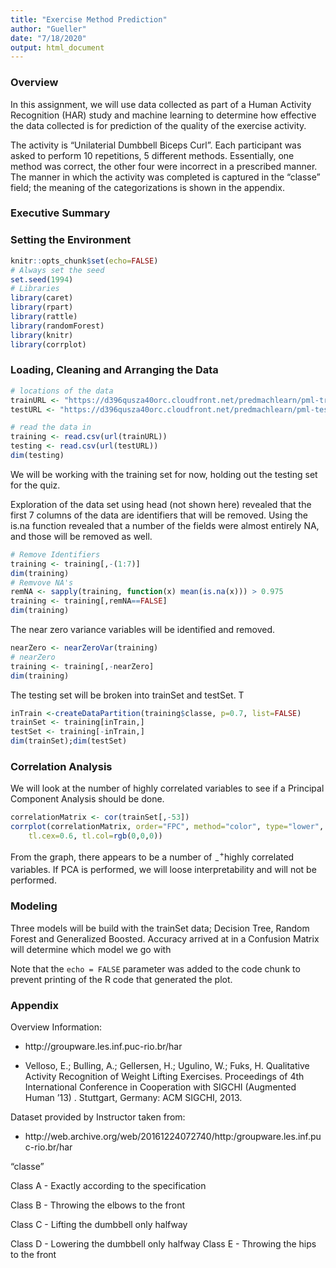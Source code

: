 ```yaml
---
title: "Exercise Method Prediction"
author: "Gueller"
date: "7/18/2020"
output: html_document
---
```

### Overview

In this assignment, we will use data collected as part of a Human Activity Recognition (HAR) study and machine learning to determine how effective the data collected is for prediction of the quality of the exercise activity.

The activity is "Unilaterial Dumbbell Biceps Curl".  Each participant was asked to perform 10 repetitions, 5 different methods.  Essentially, one method was correct, the other four were incorrect in a prescribed manner.  The manner in which the activity was completed is captured in the "classe" field; the meaning of the categorizations is shown in the appendix.

### Executive Summary

### Setting the Environment
```r
knitr::opts_chunk$set(echo=FALSE)
# Always set the seed
set.seed(1994)
# Libraries
library(caret)
library(rpart)
library(rattle)
library(randomForest)
library(knitr)
library(corrplot)
```

### Loading, Cleaning and Arranging the Data
```r
# locations of the data
trainURL <- "https://d396qusza40orc.cloudfront.net/predmachlearn/pml-training.csv"
testURL <- "https://d396qusza40orc.cloudfront.net/predmachlearn/pml-testing.csv"

# read the data in
training <- read.csv(url(trainURL))
testing <- read.csv(url(testURL))
dim(testing)
```
We will be working with the training set for now, holding out the testing set for the quiz.

Exploration of the data set using head (not shown here) revealed that the first  7 columns of the data are identifiers that will be removed. Using the is.na function revealed that a number of the fields were almost entirely NA, and those will be removed as well. 

```r
# Remove Identifiers
training <- training[,-(1:7)]
dim(training)
# Remvove NA's
remNA <- sapply(training, function(x) mean(is.na(x))) > 0.975
training <- training[,remNA==FALSE]
dim(training)
```

The near zero variance variables will be identified and removed.

```r
nearZero <- nearZeroVar(training)
# nearZero
training <- training[,-nearZero]
dim(training)
```

The testing set will be broken into trainSet and testSet.  T

```r
inTrain <-createDataPartition(training$classe, p=0.7, list=FALSE)
trainSet <- training[inTrain,]
testSet <- training[-inTrain,]
dim(trainSet);dim(testSet)
```

### Correlation Analysis

We will look at the number of highly correlated variables to see if a Principal Component Analysis should be done.

```r
correlationMatrix <- cor(trainSet[,-53])
corrplot(correlationMatrix, order="FPC", method="color", type="lower",
    tl.cex=0.6, tl.col=rgb(0,0,0))
```

From the graph, there appears to be a number of $^+_-$highly correlated variables.  If PCA is performed, we will loose interpretability and will not be performed.

### Modeling

Three models will be build with the trainSet data; Decision Tree, Random Forest and Generalized Boosted.  Accuracy arrived at in a Confusion Matrix will determine which model we go with






Note that the `echo = FALSE` parameter was added to the code chunk to prevent printing of the R code that generated the plot.

### Appendix
Overview Information:

- http://groupware.les.inf.puc-rio.br/har

- Velloso, E.; Bulling, A.; Gellersen, H.; Ugulino, W.; Fuks, H. Qualitative Activity Recognition of Weight Lifting Exercises. Proceedings of 4th International Conference in Cooperation with SIGCHI (Augmented Human '13) . Stuttgart, Germany: ACM SIGCHI, 2013.

Dataset provided by Instructor taken from:

- http://web.archive.org/web/20161224072740/http:/groupware.les.inf.puc-rio.br/har

"classe"

Class A - Exactly according to the specification

Class B - Throwing the elbows to the front

Class C - Lifting the dumbbell only halfway

Class D - Lowering the dumbbell only halfway
Class E - Throwing the hips to the front